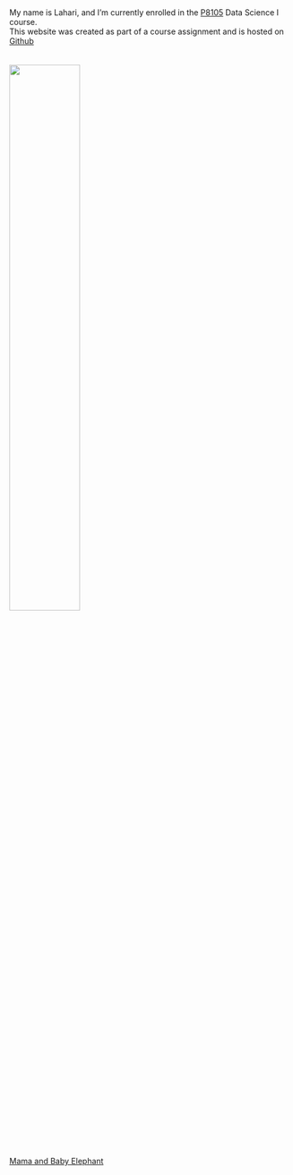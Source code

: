 \
\
\
\
My name is Lahari, and I’m currently enrolled in the [P8105](https://p8105.com) Data Science I course.\
This website was created as part of a course assignment and is hosted on [Github](https://github.com/lk2776/lk2776.github.io/tree/main)\
\
\
<img src="images/ele.png" style="width:50%">   
[Mama and Baby Elephant](https://www.flickr.com/photos/tamaralund/3490809971/in/photostream/)

